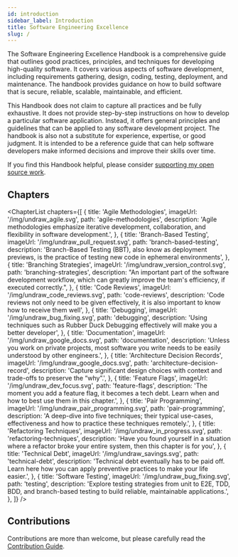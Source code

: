 ```yaml
---
id: introduction
sidebar_label: Introduction
title: Software Engineering Excellence
slug: /
---
```


The Software Engineering Excellence Handbook is a comprehensive guide that outlines good practices, principles, and
techniques for developing high-quality software. It covers various aspects of software development, including
requirements gathering, design, coding, testing, deployment, and maintenance. The handbook provides guidance on how to
build software that is secure, reliable, scalable, maintainable, and efficient.

This Handbook does not claim to capture all practices and be fully exhaustive. It does not provide step-by-step
instructions on how to develop a particular software application. Instead, it offers general principles and guidelines
that can be applied to any software development project. The handbook is also not a substitute for experience,
expertise, or good judgment. It is intended to be a reference guide that can help software developers make informed
decisions and improve their skills over time.

If you find this Handbook helpful, please consider
[supporting my open source work](https://github.com/sponsors/tobiasbueschel).

## Chapters


<ChapterList
  chapters={[
    {
      title: 'Agile Methodologies',
      imageUrl: '/img/undraw_agile.svg',
      path: 'agile-methodologies',
      description:
        'Agile methodologies emphasize iterative development, collaboration, and flexibility in software development.',
    },
    {
      title: 'Branch-Based Testing',
      imageUrl: '/img/undraw_pull_request.svg',
      path: 'branch-based-testing',
      description:
        'Branch-Based Testing (BBT), also know as deployment previews, is the practice of testing new code in ephemeral environments',
    },
    {
      title: 'Branching Strategies',
      imageUrl: '/img/undraw_version_control.svg',
      path: 'branching-strategies',
      description:
        "An important part of the software development workflow, which can greatly improve the team's efficiency, if executed correctly.",
    },
    {
      title: 'Code Reviews',
      imageUrl: '/img/undraw_code_reviews.svg',
      path: 'code-reviews',
      description:
        'Code reviews not only need to be given effectively, it is also important to know how to receive them well',
    },
    {
      title: 'Debugging',
      imageUrl: '/img/undraw_bug_fixing.svg',
      path: 'debugging',
      description: 'Using techniques such as Rubber Duck Debugging effectively will make you a better developer',
    },
    {
      title: 'Documentation',
      imageUrl: '/img/undraw_google_docs.svg',
      path: 'documentation',
      description:
        'Unless you work on private projects, most software you write needs to be easily understood by other engineers.',
    },
    {
      title: 'Architecture Decision Records',
      imageUrl: '/img/undraw_google_docs.svg',
      path: 'architecture-decision-record',
      description: 'Capture significant design choices with context and trade-offs to preserve the “why”.',
    },
    {
      title: 'Feature Flags',
      imageUrl: '/img/undraw_dev_focus.svg',
      path: 'feature-flags',
      description:
        'The moment you add a feature flag, it becomes a tech debt. Learn when and how to best use them in this chapter.',
    },
    {
      title: 'Pair Programming',
      imageUrl: '/img/undraw_pair_programming.svg',
      path: 'pair-programming',
      description:
        'A deep-dive into five techniques; their typical use-cases, effectiveness and how to practice these techniques remotely.',
    },
    {
      title: 'Refactoring Techniques',
      imageUrl: '/img/undraw_in_progress.svg',
      path: 'refactoring-techniques',
      description:
        'Have you found yourself in a situation where a refactor broke your entire system, then this chapter is for you',
    },
    {
      title: 'Technical Debt',
      imageUrl: '/img/undraw_savings.svg',
      path: 'technical-debt',
      description:
        'Technical debt eventually has to be paid off. Learn here how you can apply preventive practices to make your life easier.',
    },
    {
      title: 'Software Testing',
      imageUrl: '/img/undraw_bug_fixing.svg',
      path: 'testing',
      description:
        'Explore testing strategies from unit to E2E, TDD, BDD, and branch-based testing to build reliable, maintainable applications.',
    },
  ]}
/>

## Contributions

Contributions are more than welcome, but please carefully read the
[Contribution Guide](https://github.com/software-engineering-excellence/handbook/blob/main/CONTRIBUTING.md).
